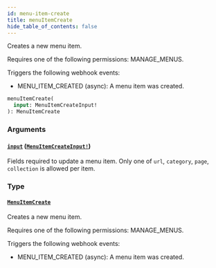 ```yaml
---
id: menu-item-create
title: menuItemCreate
hide_table_of_contents: false
---
```


Creates a new menu item.

Requires one of the following permissions: MANAGE_MENUS.

Triggers the following webhook events:

- MENU_ITEM_CREATED (async): A menu item was created.

```graphql
menuItemCreate(
  input: MenuItemCreateInput!
): MenuItemCreate
```

### Arguments

#### [`input`](#) ([`MenuItemCreateInput!`](../../../developer/api-reference/inputs/menu-item-create-input))

Fields required to update a menu item. Only one of `url`, `category`, `page`, `collection` is allowed per item.

### Type

#### [`MenuItemCreate`](../../../developer/api-reference/objects/menu-item-create)

Creates a new menu item.

Requires one of the following permissions: MANAGE_MENUS.

Triggers the following webhook events:

- MENU_ITEM_CREATED (async): A menu item was created.
